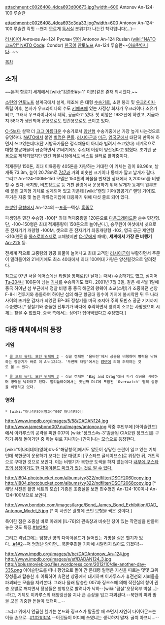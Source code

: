 attachment:c0026408_4dca693d00673.jpg?width=600
Antonov An-124-100 루슬란

attachment:c0026408_4dca693c3da33.jpg?width=600
Antonov An-124-100 루슬란 칵핏 --왠지 모르게 [[독서실]] 분위기가 나는건 착각입니다(...)--

[[러시아어]] Антонов Ан-124 Руслан
[[영어]] Antonov An-124 Ruslan ([[wiki:"NATO 코드명" NATO Code]]: Condor)
[[한국어]] [[안토노프]] An-124 루슬란~~[[아슬란]]아니다...~~

[[목차]]

== 소개 ==
~~본격 항공기 세계에서 [wiki:"김준현#s-1" 이분]같은 존재 되시겠다.~~

[[소련]]의 [[안토노프]] 설계국에서 설계, 제조해 온 대형 [[수송기]]로, 소련 붕괴 및 [[우크라이나]] 독립 이후, 본사가 우크라이나의 수도 [[키예프]]에 있는 사정상 회사가 우크라이나 소유가 되고, 그래서 우크라이나에서 제작, 공급하고 있다. 첫 비행은 1982년에 하였고, 지금까지 58대가 생산되어 군용으로도 민간용으로도 쓰이고 있다.

[[C-5]]보다 살짝 더 [[크고 아름다운]] 수송기로서 [[양산형]] 수송기중에선 가장 높게 나는것으로 유명하다. [[NATO]]에서 붙인 [[별명]]은 [[콘돌]]. [[러시아군]]과 [[미군]], [[영국군]]에서 대단히 만족해 하면서 쓰고있는데다(단 서방국가들은 정식채용이 아니라 빌려서 쓰고있다) 세계적으로 대형 항공화물이 급증하면서 21세기에도 수십대 이상이 양산된다고 밝혔다. 초기엔 군용으로 제작되었지만 민간 화물시장에서도 베스트 셀러로 활약중이다.

적재중량 150톤, 최대 이륙중량 405톤을 자랑하는 거대한 이 기체는 길이 68.96m, 날개폭 73.3m, 높이 20.78m로 [[747]]과 거의 비슷한 크기이나 동체가 짧고 날개가 길다. 그리고 Аn-124-100М-150 모델은 150톤의 화물을 만재한 상태에서 3,200km를 비행할 수 있다. 극지방, 비포장도로 등 거친 환경에서 운용하기 위해 날개가 동체의 윗부분에 붙은 고익형 기체로 설계되어 있고 가운데 [wiki:"랜딩 기어(항공기)" 랜딩 기어]도 무거운 자중 및 높은 착륙접지압에 대응하기 위해 다섯 줄로 되어 있다. 

{{{#!html
<object width="600" height="368"><param name="movie" value="http://www.youtube.com/v/q6bKCsJd2K0?fs=1&amp;hl=ko_KR&amp;rel=0&amp;hd=1"></param><param name="allowFullScreen" value="true"></param><param name="allowscriptaccess" value="always"></param><embed src="http://www.youtube.com/v/q6bKCsJd2K0?fs=1&amp;hl=ko_KR&amp;rel=0&amp;hd=1" type="application/x-shockwave-flash" allowscriptaccess="always" allowfullscreen="true" width="600" height="368"></embed></object>
}}}
[[눈]]쌓인 [[공항]]에서 An-124의 --[[포풍]]--택싱. [[흠좀무]]

파생형은 민간 수송형 -100[* 최대 적재중량을 120톤으로 [[다운그레이드]]한 순수 민간형. 단, -100-150형은 최대 적재중량이 150톤으로 늘어난다.], 승무원이 여섯에서 넷으로 준 전자기기 개량형 -100M, 셋으로 준 전자기기 최종개량형 -102, 영국 공군 제안형 -210(엔진을 [[롤스로이스]]제로 교체했지만 [[C-17]]에게 패배), '''세계에서 가장 큰 비행기''' [[An-225]] 등.

전세계 적으로 고중량의 항공 화물이 늘어나고 최대 고객인 [[러시아군]]이 부활하면서 주문이 밀려들어와 21세기에도 최소 40대에서 최대 100여대 가량은 양산될것으로 알려젔다.

참고로 97년 서울 에어쇼에선 [[라팔]]을 통째로(단 날개는 때서) 수송하기도 했고, 심지어 [[Tu-204]]나 100톤이 넘는 [[기차]]를 수송하기도 했다. 2001년 7월 3일, 같은 해 4월 1일에 중국 하이난 섬 부근에서 정찰 비행 중 중국 해군의 왕웨이 소교(소령)가 조종하던 선양 F-8-II 전투기와 충돌하여 하이난 섬의 해군 항공대 링수이 기지에 불시착한 뒤 두 나라 사이의 뜨거운 감자가 되었던 EP-3E 정찰기를 미국 조지아 주의 도빈스 공군 기지까지 수송했다.[* 정찰기와 충돌한 전투기가 바다에 추락하면서 왕웨이 소교는 사망했으며 시체는 찾을 수 없었다. 중국 측에서는 상어가 잡아먹었다고 주장했다.]

== 대중 매체에서의 등장 ==
=== 게임 ===
 * [[콜 오브 듀티: 모던 워페어 2]] - 싱글 캠페인 '울버린'에서 상공을 비행하며 병력을 낙하하는 항공기가 바로 이 An-124다. '두번째 태양'에서는 [[EMP]]에 의해 추락하는 것도 볼 수 있다.

 * [[콜 오브 듀티: 모던 워페어 3]] - 싱글 캠페인 'Bag and Drag'에서 파리 상공을 비행하며 병력을 낙하하고 있다. 멀티플레이에서는 첫번째 DLC에 포함된 'Overwatch' 맵의 상공을 비행하고 있다. 

=== 영화 ===
 * [wiki:"어나더데이(영화)"007 어나더데이]

http://www.impdb.org/images/5/58/DADAN124.jpg
http://www.jamesbond007.nu/images/antonov.jpg
작중 후반부에 [아이슬란드]에서 이카루스의 공격을 피한 007이 [wiki:"징크스#s-3"감금된 CIA요원 징크스]를 구하기 위해 돌아가던 중 하늘 위로 지나가는 [간지]나는 모습으로 등장한다. 

[wiki:"어나더데이(영화)#s-5"해당항목]에서도 알듯이 상당한 논란이 일고 있는 기체인데 북한군이 운용하기 보다는 [문 대령]이 [구스타프 글레이브스]로 위장한 뒤, 개인적으로 구매한 것으로 보인다. 이는 비행기가 북한군 도색을 하지 않는데다 [http://asitecalledfred.com/diatribe/images/2003/june3/dieanotherfaceoff.jpg 내부에 구스타프의 상징이기도 한 다이아몬드 마크가 있는 것로 알 수 있다.] 

http://i804.photobucket.com/albums/yy322/ndfilter/DSCF2060copy.jpg
http://i804.photobucket.com/albums/yy322/ndfilter/DSCF2068copy.jpg
[* 해당 사진은 촬영 세트의 모습]
기종은 조종실을 보면 민수형인 An-124-100이나 An-124-100M으로 보인다.

http://www.bondpix.com/images/large/Bond_James_Bond_Exhibition/DAD_Antonov_Model_5.jpg
[* 이 사진은 촬영에 쓰인 모형을 찍은 것이다.]

특이한 점은 조종실 바로 아래에 [IL-76]의 관측창과 비슷한 창이 있는 작전실을 만들어 놓은 것도 특징.[http://bplusmovieblog.files.wordpress.com/2012/10/die-another-day-314.png #1][http://bplusmovieblog.files.wordpress.com/2012/10/die-another-day-317.png #2][http://bplusmovieblog.files.wordpress.com/2012/10/die-another-day-315.png #3]

그리고 격납고에는 엄청난 양의 다이아몬드가 들어있는 가방을 실은 헬기가 있다...[http://www.impdb.org/images/1/1b/DADMD600.jpg #1][http://bplusmovieblog.files.wordpress.com/2012/10/die-another-day-339.png #2]--저 엄청난 양이면... 북한주민들 기아에 시달리지 않아도 되겠다!--

http://www.impdb.org/images/b/bc/DADAntonow_An-124.jpg
http://www.impdb.org/images/e/ef/DADAN124_3.jpg
http://bplusmovieblog.files.wordpress.com/2012/10/die-another-day-335.png
아이슬란드를 떠나 평양으로 돌아 간 문대령 일행은 자신을 따르는 몇몇 고위 장성들과 탑승한 후 이륙하여 휴전선 상공에서 대기하며 이카루스가 휴전선의 지뢰들을 파괴되는 모습을 지켜본다. 그러나 몰래 탑승한 007과 징크스에 의해 작전실의 창이 권총 오발로 깨지면서 장성들은 창밖으로 빨려나가 낙하--[wiki:"끔살"오장육부 박살...]--하고, 기체도 이카루스의 태양광선을 지나 큰 손상을 입고 파괴된다.--북한의 피와 땀을 모은 귀중한 돈들이 잿더미...--


그리고 위에서 언급한 헬기는 본드와 징크스가 탈출할 때 쓰면서 자연히 다이아몬드는 이들 손으로...[http://bplusmovieblog.files.wordpress.com/2012/10/die-another-day-336.png #1][http://bplusmovieblog.files.wordpress.com/2012/10/die-another-day-337.png #2][http://bplusmovieblog.files.wordpress.com/2012/10/die-another-day-340.png #3][http://www.rotaryaction.com/images/dieanthday.jpg #4]
--이것들이 어디에 쓰였냐는 생각하지 말자. 골치 아프니...--
